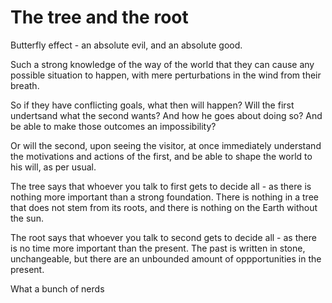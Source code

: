 
# The tree and the root

Butterfly effect - an absolute evil, and an absolute good.

Such a strong knowledge of the way of the world that they can cause any possible
situation to happen, with mere perturbations in the wind from their breath.

So if they have conflicting goals, what then will happen? Will the first
undertsand what the second wants? And how he goes about doing so? And be able to
make those outcomes an impossibility?

Or will the second, upon seeing the visitor, at once immediately understand the
motivations and actions of the first, and be able to shape the world to his
will, as per usual.

The tree says that whoever you talk to first gets to decide all - as there is
nothing more important than a strong foundation. There is nothing in a tree that
does not stem from its roots, and there is nothing on the Earth without the sun.

The root says that whoever you talk to second gets to decide all - as there is
no time more important than the present. The past is written in stone,
unchangeable, but there are an unbounded amount of oppportunities in the
present.

What a bunch of nerds
